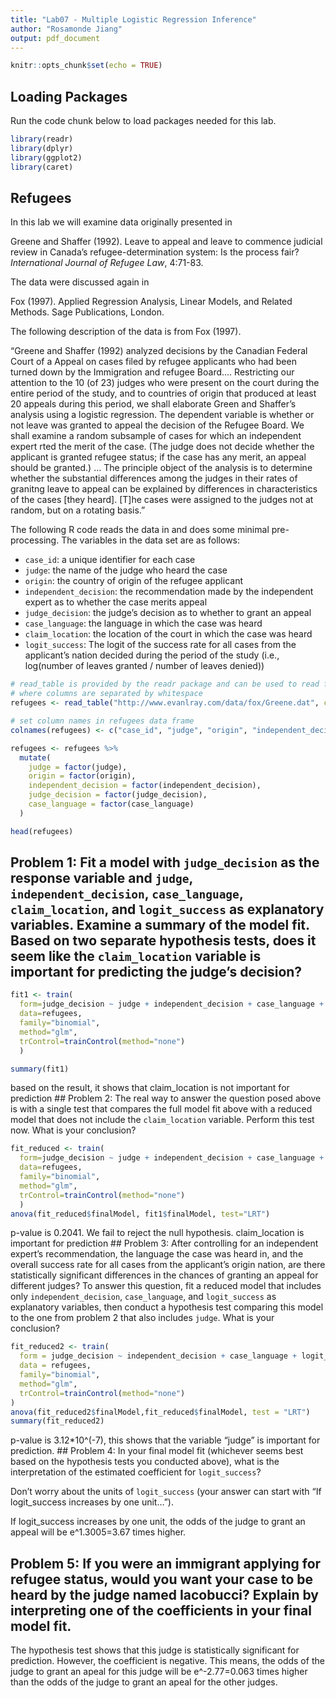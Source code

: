 ```yaml
---
title: "Lab07 - Multiple Logistic Regression Inference"
author: "Rosamonde Jiang"
output: pdf_document
---
```


```r
knitr::opts_chunk$set(echo = TRUE)
```

<!-- Note: All R code has to go inbetween the line that looks like ```{r} and the line that looks like ```!! -->

## Loading Packages

Run the code chunk below to load packages needed for this lab.

```r
library(readr)
library(dplyr)
library(ggplot2)
library(caret)
```

## Refugees

In this lab we will examine data originally presented in

Greene and Shaffer (1992). Leave to appeal and leave to commence judicial review in Canada's refugee-determination system: Is the process fair?  *International Journal of Refugee Law*, 4:71-83.

The data were discussed again in

Fox (1997). Applied Regression Analysis, Linear Models, and Related Methods.  Sage Publications, London.

The following description of the data is from Fox (1997).

"Greene and Shaffer (1992) analyzed decisions by the Canadian Federal Court of a Appeal on cases filed by refugee applicants who had been turned down by the Immigration and refugee Board.... Restricting our attention to the 10 (of 23) judges who were present on the court during the entire period of the study, and to countries of origin that produced at least 20 appeals during this period, we shall elaborate Green and Shaffer's analysis using a logistic regression.  The dependent variable is whether or not leave was granted to appeal the decision of the Refugee Board.  We shall examine a random subsample of cases for which an independent expert rted the merit of the case.  (The judge does not decide whether the applicant is granted refugee status; if the case has any merit, an appeal should be granted.)  ... The principle object of the analysis is to determine whether the substantial differences among the judges in their rates of granitng leave to appeal can be explained by differences in characteristics of the cases [they heard].  [T]he cases were assigned to the judges not at random, but on a rotating basis."

The following R code reads the data in and does some minimal pre-processing.  The variables in the data set are as follows:

* `case_id`: a unique identifier for each case
* `judge`: the name of the judge who heard the case
* `origin`: the country of origin of the refugee applicant
* `independent_decision`: the recommendation made by the independent expert as to whether the case merits appeal
* `judge_decision`: the judge's decision as to whether to grant an appeal
* `case_language`: the language in which the case was heard
* `claim_location`: the location of the court in which the case was heard
* `logit_success`: The logit of the success rate for all cases from the applicant's nation decided during the period of the study (i.e., log(number of leaves granted / number of leaves denied))

```r
# read_table is provided by the readr package and can be used to read files
# where columns are separated by whitespace
refugees <- read_table("http://www.evanlray.com/data/fox/Greene.dat", col_names = FALSE)

# set column names in refugees data frame
colnames(refugees) <- c("case_id", "judge", "origin", "independent_decision", "judge_decision", "case_language", "claim_location", "logit_success")

refugees <- refugees %>%
  mutate(
    judge = factor(judge),
    origin = factor(origin),
    independent_decision = factor(independent_decision),
    judge_decision = factor(judge_decision),
    case_language = factor(case_language)
  )

head(refugees)
```

## Problem 1: Fit a model with `judge_decision` as the response variable and `judge`, `independent_decision`, `case_language`, `claim_location`, and `logit_success` as explanatory variables.  Examine a summary of the model fit.  Based on two separate hypothesis tests, does it seem like the `claim_location` variable is important for predicting the judge's decision?

```r

fit1 <- train(
  form=judge_decision ~ judge + independent_decision + case_language + claim_location+logit_success, 
  data=refugees,
  family="binomial",
  method="glm",
  trControl=trainControl(method="none")
  )

summary(fit1)
```
based on the result, it shows that claim_location is not important for prediction 
## Problem 2: The real way to answer the question posed above is with a single test that compares the full model fit above with a reduced model that does not include the `claim_location` variable.  Perform this test now.  What is your conclusion?

```r
fit_reduced <- train(
  form=judge_decision ~ judge + independent_decision + case_language + logit_success, 
  data=refugees,
  family="binomial",
  method="glm",
  trControl=trainControl(method="none")
  )
anova(fit_reduced$finalModel, fit1$finalModel, test="LRT")

```
p-value is 0.2041. We fail to reject the null hypothesis. claim_location is important for prediction
## Problem 3: After controlling for an independent expert's recommendation, the language the case was heard in, and the overall success rate for all cases from the applicant's origin nation, are there statistically significant differences in the chances of granting an appeal for different judges?  To answer this question, fit a reduced model that includes only `independent_decision`, `case_language`, and `logit_success` as explanatory variables, then conduct a hypothesis test comparing this model to the one from problem 2 that also includes `judge`.  What is your conclusion?

```r
fit_reduced2 <- train(
  form = judge_decision ~ independent_decision + case_language + logit_success,
  data = refugees,
  family="binomial",
  method="glm",
  trControl=trainControl(method="none")
)
anova(fit_reduced2$finalModel,fit_reduced$finalModel, test = "LRT")
summary(fit_reduced2)
```
p-value is 3.12*10^(-7), this shows that the variable "judge" is important for prediction.
## Problem 4: In your final model fit (whichever seems best based on the hypothesis tests you conducted above), what is the interpretation of the estimated coefficient for `logit_success`?

Don't worry about the units of `logit_success` (your answer can start with "If logit_success increases by one unit...").

If logit_success increases by one unit, the odds of the judge to grant an appeal will be e^1.3005=3.67 times higher.

## Problem 5: If you were an immigrant applying for refugee status, would you want your case to be heard by the judge named Iacobucci?  Explain by interpreting one of the coefficients in your final model fit.
The hypothesis test shows that this judge is statistically significant for prediction. However, the coefficient is negative. This means, the odds of the judge to grant an apeal for this judge will be e^-2.77=0.063 times higher than the odds of the judge to grant an apeal for the other judges. 